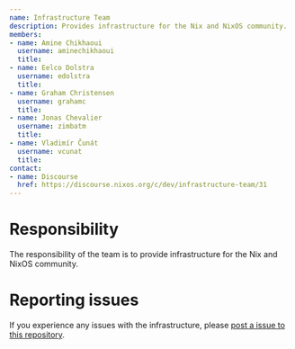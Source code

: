 ```yaml
---  
name: Infrastructure Team
description: Provides infrastructure for the Nix and NixOS community.
members:
- name: Amine Chikhaoui
  username: aminechikhaoui
  title: 
- name: Eelco Dolstra
  username: edolstra
  title: 
- name: Graham Christensen
  username: grahamc
  title: 
- name: Jonas Chevalier
  username: zimbatm
  title: 
- name: Vladimír Čunát
  username: vcunat
  title:
contact:
- name: Discourse
  href: https://discourse.nixos.org/c/dev/infrastructure-team/31
---
```

# Responsibility

The responsibility of the team is to provide infrastructure for the Nix and NixOS community.

# Reporting issues

If you experience any issues with the infrastructure, please [post a issue to this repository](https://github.com/NixOS/nixos-org-configurations/issues/new).
